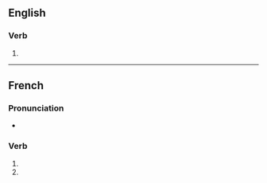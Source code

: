 {{also|apposés}}

==English==

===Verb===
{{head|en|verb form}}

# {{en-third-person singular of|appose}}

----

==French==

===Pronunciation===
* {{homophones|lang=fr|appose|apposent}}

===Verb===
{{head|fr|verb form}}

# {{inflection of|apposer||2|s|pres|indc|lang=fr}}
# {{inflection of|apposer||2|s|pres|subj|lang=fr}}